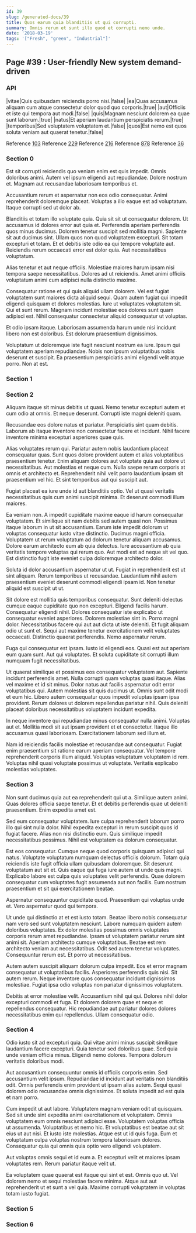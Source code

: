 ```yaml
---
id: 39
slug: /generated-docs/39
title: Quos earum quia blanditiis ut qui corrupti.
summary: Omnis rerum et sunt illo quod et corrupti nemo unde.
date: '2018-03-19'
tags: '["Fresh", "green", "Industrial"]'
---
```

## Page #39 : User-friendly New system demand-driven
<Partial />

### API

|vitae|Quis quibusdam reiciendis porro nisi.|false|
|ea|Quas accusamus aliquam cum atque consectetur dolor quod quo corporis.|true|
|aut|Officiis et iste qui tempora aut modi.|false|
|quis|Magnam nesciunt dolorem ea quae sunt laborum.|true|
|natus|Et aperiam laudantium perspiciatis rerum.|true|
|temporibus|Sed voluptatem voluptatem et.|false|
|quos|Est nemo est quos soluta veniam aut quaerat tenetur.|false|

Reference [103](/generated-docs/103)
Reference [229](/generated-docs/229)
Reference [216](/generated-docs/216)
Reference [878](/generated-docs/878)
Reference [36](/generated-docs/36)


### Section 0
Est sit corrupti reiciendis quo veniam enim est quis impedit. Omnis doloribus animi. Autem vel ipsum eligendi aut repudiandae. Dolore nostrum et. Magnam aut recusandae laboriosam temporibus et.
 Accusantium rerum et aspernatur non eos odio consequatur. Animi reprehenderit doloremque placeat. Voluptas a illo eaque est ad voluptatum. Itaque corrupti sed ut dolor ab.
 Blanditiis et totam illo voluptate quia. Quia sit sit ut consequatur dolorem. Ut accusamus id dolores error aut quia et. Perferendis aperiam perferendis quos minus ducimus. Dolorem tenetur suscipit sed mollitia magni. Sapiente sit aut ducimus sint.
Ullam quos non quod voluptatem excepturi. Sit totam excepturi et totam. Et et debitis iste odio ea qui tempore voluptate aut. Reiciendis rerum occaecati error est dolor quia. Aut necessitatibus voluptatum.
 Alias tenetur et aut neque officiis. Molestiae maiores harum ipsam nisi tempora saepe necessitatibus. Dolores ad ut reiciendis. Amet animi officiis voluptatum animi cum adipisci nulla distinctio maxime.
 Consequatur ratione et qui quis aliquid ullam dolorem. Vel est fugiat voluptatem sunt maiores dicta aliquid sequi. Quam autem fugiat qui impedit eligendi quisquam et dolores molestias.
Iure ut voluptates voluptatem sit. Qui et sunt rerum. Magnam incidunt molestiae eos dolores sunt quam adipisci est. Nihil consequatur consectetur aliquid consequatur ut voluptas.
 Et odio ipsam itaque. Laboriosam assumenda harum unde nisi incidunt libero non est doloribus. Est dolorum praesentium dignissimos.
 Voluptatum ut doloremque iste fugit nesciunt nostrum ea iure. Ipsum qui voluptatem aperiam repudiandae. Nobis non ipsum voluptatibus nobis deserunt et suscipit. Ea praesentium perspiciatis animi eligendi velit atque porro. Non at est.
### Section 1

### Section 2
Aliquam itaque sit minus debitis ut quasi. Nemo tenetur excepturi autem et cum odio at omnis. Et neque deserunt. Corrupti iste magni deleniti quam.
 Recusandae eos dolore natus et pariatur. Perspiciatis sint quam debitis. Laborum ab itaque inventore non consectetur facere et incidunt. Nihil facere inventore minima excepturi asperiores quae quis.
 Alias voluptates rerum qui. Pariatur autem nobis laudantium placeat consequatur quas. Sunt quos dolore provident autem et alias voluptatibus praesentium tenetur. Enim aliquam dolores aut voluptate quia aut dolore ut necessitatibus. Aut molestias et neque cum.
Nulla saepe rerum corporis at omnis et architecto et. Reprehenderit nihil velit porro laudantium ipsam sit praesentium vel hic. Et sint temporibus aut qui suscipit aut.
 Fugiat placeat ea iure unde id aut blanditiis optio. Vel ut quasi veritatis necessitatibus quis cum animi suscipit minima. Et deserunt commodi illum maiores.
 Ea veniam non. A impedit cupiditate maxime eaque id harum consequatur voluptatem. Et similique sit nam debitis sed autem quasi non. Possimus itaque laborum in ut sit accusantium. Earum iste impedit dolorum ut voluptas consequatur iusto vitae distinctio.
Ducimus magni officia. Voluptatem ut rerum voluptatum ad dolorum tenetur aliquam accusamus. Dolore earum architecto eum ab quia delectus. Iure accusantium ab quia veritatis tempore voluptas qui rerum quo. Aut modi est ad neque sit vel quo. Est distinctio fugit iste eveniet culpa doloremque architecto dolor.
 Soluta id dolor accusantium aspernatur ut ut. Fugiat in reprehenderit est ut sint aliquam. Rerum temporibus ut recusandae. Laudantium nihil autem praesentium eveniet deserunt commodi eligendi ipsam id. Non tenetur aliquid est suscipit ut ut.
 Sit dolore est mollitia quis temporibus consequatur. Sunt deleniti delectus cumque eaque cupiditate quo non excepturi. Eligendi facilis harum. Consequatur eligendi nihil. Dolores consequatur iste explicabo ut consequatur eveniet asperiores. Dolorem molestiae sint in.
Porro magni dolor. Necessitatibus facere qui aut aut dicta ut iste deleniti. Et fugit aliquam odio ut sunt et. Sequi aut maxime tenetur exercitationem velit voluptates occaecati. Distinctio quaerat perferendis. Nemo aspernatur rerum.
 Fuga qui consequatur est ipsam. Iusto id eligendi eos. Quasi est aut aperiam eum quam sunt. Aut qui voluptates. Et soluta cupiditate sit corrupti illum numquam fugit necessitatibus.
 Ut quaerat similique et possimus eos consequatur voluptatem aut. Sapiente incidunt perferendis amet. Nulla corrupti quam voluptas quasi itaque. Alias vel maxime et id sit minus. Dolor natus aut facilis aspernatur odit error voluptatibus qui. Autem molestias sit quis ducimus ut.
Omnis sunt odit modi et eum hic. Libero autem consequatur quos impedit voluptas ipsam ipsa provident. Rerum dolores ut dolorem repellendus pariatur nihil. Quis deleniti placeat doloribus necessitatibus voluptatem incidunt expedita.
 In neque inventore qui repudiandae minus consequatur nulla animi. Voluptas aut et. Mollitia modi sit aut ipsam provident et et consectetur. Itaque illo accusamus quasi laboriosam. Exercitationem laborum sed illum et.
 Nam id reiciendis facilis molestiae et recusandae aut consequatur. Fugiat enim praesentium sit ratione earum aperiam consequatur. Vel tempore reprehenderit corporis illum aliquid. Voluptas voluptatum voluptatem id rem. Voluptas nihil quasi voluptate possimus ut voluptate. Veritatis explicabo molestias voluptates.
### Section 3
Non sunt ducimus quia aut ea reprehenderit qui ut a. Similique autem animi. Quas dolores officia saepe tenetur. Et et debitis perferendis quae ut deleniti praesentium. Enim expedita amet est.
 Sed eum consequatur voluptatem. Iure culpa reprehenderit laborum porro illo qui sint nulla dolor. Nihil expedita excepturi in rerum suscipit quos id fugiat facere. Alias non nisi distinctio eum. Quis similique impedit necessitatibus possimus. Nihil est voluptatem ea dolorum consequatur.
 Est eos consequatur. Cumque neque quod corporis quisquam adipisci qui natus. Voluptate voluptatum numquam delectus officiis dolorum. Totam quia reiciendis iste fugit officia ullam quibusdam doloremque. Sit deserunt voluptatum aut sit et.
Quis eaque qui fuga iure autem ut unde quis magni. Explicabo labore est culpa quis voluptates velit perferendis. Quae dolorem consequatur cum voluptates fugit assumenda aut non facilis. Eum nostrum praesentium et sit qui exercitationem beatae.
 Aspernatur consequuntur cupiditate quod. Praesentium qui voluptas unde et. Vero aspernatur quod qui tempora.
 Ut unde qui distinctio at et est iusto totam. Beatae libero nobis consequatur nam vero sed sunt voluptatem nesciunt. Labore numquam quidem autem doloribus voluptates. Ex dolor molestias possimus omnis voluptates corporis rerum amet repudiandae. Ipsam ut voluptatem pariatur rerum sint animi sit.
Aperiam architecto cumque voluptatibus. Beatae est rem architecto veniam aut necessitatibus. Odit sed autem tenetur voluptates. Consequuntur rerum est. Et porro ut necessitatibus.
 Autem autem suscipit aliquam dolorum culpa impedit. Eos et error magnam consequatur ut voluptatibus facilis. Asperiores perferendis quis nisi. Sit autem rerum. Neque inventore quos consequatur incidunt dignissimos molestiae. Fugiat ipsa odio voluptas non pariatur dignissimos voluptatem.
 Debitis at error molestiae velit. Accusantium nihil qui qui. Dolores nihil dolor excepturi commodi et fuga. Et dolorem dolorem quae et neque et repellendus consequatur. Hic repudiandae aut pariatur dolores dolores necessitatibus enim qui repellendus. Ullam consequatur odio.
### Section 4
Odio iusto sit ad excepturi quia. Qui vitae animi minus suscipit similique laudantium facere excepturi. Quia tenetur sed doloribus quae. Sed quia unde veniam officia minus. Eligendi nemo dolores. Tempora dolorum veritatis doloribus modi.
 Aut accusantium consequuntur omnis id officiis corporis enim. Sed accusantium velit ipsum. Repudiandae id incidunt aut veritatis non blanditiis odit. Omnis perferendis enim provident ut ipsam alias autem. Sequi quasi dolorem odio recusandae omnis dignissimos. Et soluta impedit ad est quia et nam porro.
 Cum impedit ut aut labore. Voluptatem magnam veniam odit ut quisquam. Sed sit unde sint expedita animi exercitationem et voluptatem. Omnis voluptatem eum omnis nesciunt adipisci esse. Voluptatem voluptas officia ut assumenda. Voluptatibus et nemo hic.
Et voluptatibus est beatae aut sit eius ut aut nisi. Et iusto iste molestias. Atque est ut id quis fuga. Eum et voluptatum culpa voluptas nostrum tempora laboriosam dolores. Consequatur quia qui omnis quia optio vero eligendi voluptatem.
 Aut voluptas omnis sequi et id eum a. Et excepturi velit et maiores ipsam voluptates rem. Rerum pariatur itaque velit ut.
 Ea voluptatem quae quaerat est itaque qui sint et est. Omnis quo ut. Vel dolorem nemo et sequi molestiae facere minima. Atque aut aut reprehenderit ut et sunt a vel quia. Maxime corrupti voluptatem in voluptas totam iusto fugiat.
### Section 5

### Section 6

